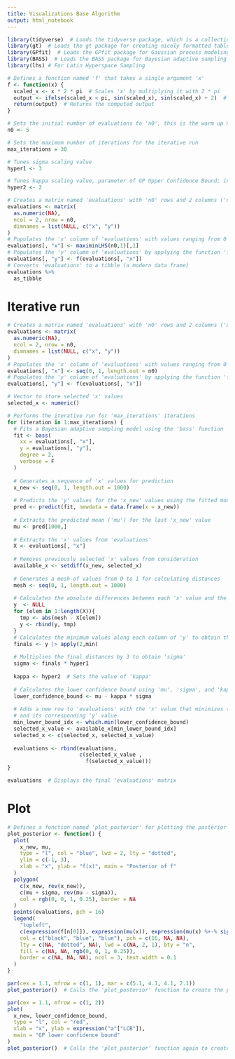 ```yaml
---
title: Visualizations Base Algorithm
output: html_notebook
---
```


```r
library(tidyverse)  # Loads the tidyverse package, which is a collection of packages for data manipulation and visualization
library(gt)  # Loads the gt package for creating nicely formatted tables
library(GPfit)  # Loads the GPfit package for Gaussian process modeling
library(BASS)  # Loads the BASS package for Bayesian adaptive sampling
library(lhs) # For Latin Hyperspace Sampling
```

```r
# Defines a function named 'f' that takes a single argument 'x'
f <- function(x) {
  scaled_x <- x * 2 * pi  # Scales 'x' by multiplying it with 2 * pi
  output <- ifelse(scaled_x < pi, sin(scaled_x), sin(scaled_x) + 2)  # Computes the output based on the value of 'scaled_x'
  return(output)  # Returns the computed output
}
```

```r
# Sets the initial number of evaluations to 'n0', this is the warm up number, the first iteration of BASS will begin on point n0 + 1
n0 <- 5

# Sets the maximum number of iterations for the iterative run
max_iterations = 30

# Tunes sigma scaling value
hyper1 <- 3

# Tunes kappa scaling value, parameter of GP Upper Confidence Bound; increasing kappa will make the exploration tend towards new points rather than points closer to one another.
hyper2 <- 2

```


```r

# Creates a matrix named 'evaluations' with 'n0' rows and 2 columns ('x' and 'y')
evaluations <- matrix(
  as.numeric(NA),
  ncol = 2, nrow = n0,
  dimnames = list(NULL, c("x", "y"))
)
# Populates the 'x' column of 'evaluations' with values ranging from 0 to 1
evaluations[, "x"] <- maximinLHS(n0,1)[,1]
# Populates the 'y' column of 'evaluations' by applying the function 'f' to each value in the 'x' column
evaluations[, "y"] <- f(evaluations[, "x"]) 
# Converts 'evaluations' to a tibble (a modern data frame)
evaluations %>%
  as_tibble

```

# Iterative run

```r
# Creates a matrix named 'evaluations' with 'n0' rows and 2 columns ('x' and 'y')
evaluations <- matrix(
  as.numeric(NA),
  ncol = 2, nrow = n0,
  dimnames = list(NULL, c("x", "y"))
)
# Populates the 'x' column of 'evaluations' with values ranging from 0 to 1
evaluations[, "x"] <- seq(0, 1, length.out = n0)
# Populates the 'y' column of 'evaluations' by applying the function 'f' to each value in the 'x' column
evaluations[, "y"] <- f(evaluations[, "x"]) 

# Vector to store selected 'x' values
selected_x <- numeric()

# Performs the iterative run for 'max_iterations' iterations
for (iteration in 1:max_iterations) {
  # Fits a Bayesian adaptive sampling model using the 'bass' function
  fit <- bass(
    xx = evaluations[, "x"],
    y = evaluations[, "y"],
    degree = 2,
    verbose = F
  )
  
  # Generates a sequence of 'x' values for prediction
  x_new <- seq(0, 1, length.out = 1000)
  
  # Predicts the 'y' values for the 'x_new' values using the fitted model
  pred <- predict(fit, newdata = data.frame(x = x_new))
  
  # Extracts the predicted mean ('mu') for the last 'x_new' value
  mu <- pred[1000,]
  
  # Extracts the 'x' values from 'evaluations'
  X <- evaluations[, "x"]
  
  # Removes previously selected 'x' values from consideration
  available_x <- setdiff(x_new, selected_x)
  
  # Generates a mesh of values from 0 to 1 for calculating distances
  mesh <- seq(0, 1, length.out = 1000)
  
  # Calculates the absolute differences between each 'x' value and the mesh
  y  <- NULL
  for (elem in 1:length(X)){
    tmp <- abs(mesh - X[elem])
    y <- rbind(y, tmp)
  }
  # Calculates the minimum values along each column of 'y' to obtain the final distances
  finals <- y |> apply(2,min)
  
  # Multiplies the final distances by 3 to obtain 'sigma'
  sigma <- finals * hyper1
  
  kappa <- hyper2  # Sets the value of 'kappa'
  
  # Calculates the lower confidence bound using 'mu', 'sigma', and 'kappa'
  lower_confidence_bound <- mu - kappa * sigma
  
  # Adds a new row to 'evaluations' with the 'x' value that minimizes the lower confidence bound
  # and its corresponding 'y' value
  min_lower_bound_idx <- which.min(lower_confidence_bound)
  selected_x_value <- available_x[min_lower_bound_idx]
  selected_x <- c(selected_x, selected_x_value)
  
  evaluations <- rbind(evaluations,
                       c(selected_x_value ,
                         f(selected_x_value)))
}
```

```r
evaluations  # Displays the final 'evaluations' matrix
```

# Plot

```r
# Defines a function named 'plot_posterior' for plotting the posterior of 'f'
plot_posterior <- function() {
  plot(
    x_new, mu,
    type = "l", col = "blue", lwd = 2, lty = "dotted",
    ylim = c(-1, 3),
    xlab = "x", ylab = "f(x)", main = "Posterior of f"
  )
  polygon(
    c(x_new, rev(x_new)),
    c(mu + sigma, rev(mu - sigma)),
    col = rgb(0, 0, 1, 0.25), border = NA
  )
  points(evaluations, pch = 16)
  legend(
    "topleft",
    c(expression(f[n[0]]), expression(mu(x)), expression(mu(x) %+-% sigma(x))),
    col = c("black", "blue", "blue"), pch = c(16, NA, NA),
    lty = c(NA, "dotted", NA), lwd = c(NA, 2, 1), bty = "n",
    fill = c(NA, NA, rgb(0, 0, 1, 0.25)),
    border = c(NA, NA, NA), ncol = 3, text.width = 0.1
  )
}

par(cex = 1.1, mfrow = c(1, 1), mar = c(5.1, 4.1, 4.1, 2.1))
plot_posterior()  # Calls the 'plot_posterior' function to create the plot
```


```r
par(cex = 1.1, mfrow = c(1, 2))
plot(
  x_new, lower_confidence_bound,
  type = "l", col = "red",
  xlab = "x", ylab = expression("a"["LCB"]),
  main = "GP lower confidence bound"
)
plot_posterior()  # Calls the 'plot_posterior' function again to create a second plot
```
































